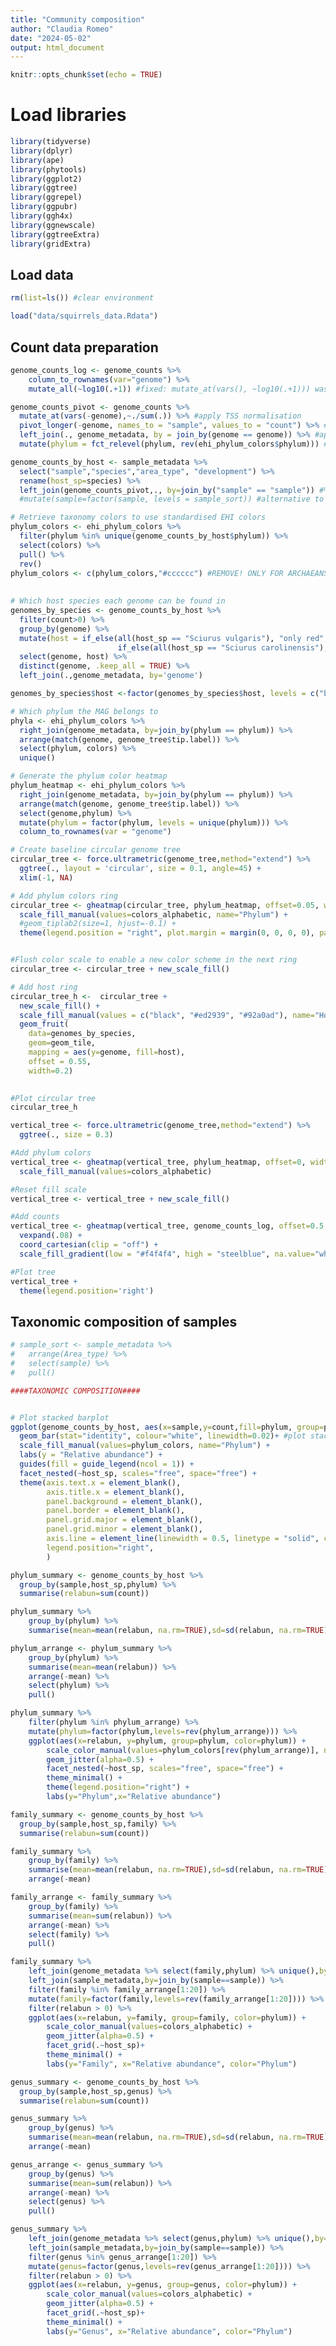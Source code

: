 ```yaml
---
title: "Community composition"
author: "Claudia Romeo"
date: "2024-05-02"
output: html_document
---
```


```r
knitr::opts_chunk$set(echo = TRUE)
```

# Load libraries
```r
library(tidyverse)
library(dplyr)
library(ape)
library(phytools)
library(ggplot2)
library(ggtree)
library(ggrepel)
library(ggpubr)
library(ggh4x)
library(ggnewscale)
library(ggtreeExtra)
library(gridExtra)

```

## Load data

```r

rm(list=ls()) #clear environment

load("data/squirrels_data.Rdata")
```

## Count data preparation

```r

genome_counts_log <- genome_counts %>% 
    column_to_rownames(var="genome") %>%
    mutate_all(~log10(.+1)) #fixed: mutate_at(vars(), ~log10(.+1))) was not working

genome_counts_pivot <- genome_counts %>%
  mutate_at(vars(-genome),~./sum(.)) %>% #apply TSS normalisation
  pivot_longer(-genome, names_to = "sample", values_to = "count") %>% #reduce to minimum number of columns
  left_join(., genome_metadata, by = join_by(genome == genome)) %>% #append taxonomy
  mutate(phylum = fct_relevel(phylum, rev(ehi_phylum_colors$phylum))) #sort phyla by taxonomy

genome_counts_by_host <- sample_metadata %>%
  select("sample","species","area_type", "development") %>%
  rename(host_sp=species) %>%
  left_join(genome_counts_pivot,., by=join_by("sample" == "sample")) #%>%
  #mutate(sample=factor(sample, levels = sample_sort)) #alternative to join: sorting by area_type

# Retrieve taxonomy colors to use standardised EHI colors
phylum_colors <- ehi_phylum_colors %>%
  filter(phylum %in% unique(genome_counts_by_host$phylum)) %>%
  select(colors) %>%
  pull() %>%
  rev()
phylum_colors <- c(phylum_colors,"#cccccc") #REMOVE! ONLY FOR ARCHAEANS
  
  
# Which host species each genome can be found in
genomes_by_species <- genome_counts_by_host %>%
  filter(count>0) %>%
  group_by(genome) %>%
  mutate(host = if_else(all(host_sp == "Sciurus vulgaris"), "only red",
                        if_else(all(host_sp == "Sciurus carolinensis"), "only grey", "both"))) %>%
  select(genome, host) %>%
  distinct(genome, .keep_all = TRUE) %>%
  left_join(.,genome_metadata, by='genome')

genomes_by_species$host <-factor(genomes_by_species$host, levels = c("both", "only red", "only grey"))


```

```r

# Which phylum the MAG belongs to
phyla <- ehi_phylum_colors %>%
  right_join(genome_metadata, by=join_by(phylum == phylum)) %>%
  arrange(match(genome, genome_tree$tip.label)) %>%
  select(phylum, colors) %>%
  unique()

# Generate the phylum color heatmap
phylum_heatmap <- ehi_phylum_colors %>%
  right_join(genome_metadata, by=join_by(phylum == phylum)) %>%
  arrange(match(genome, genome_tree$tip.label)) %>%
  select(genome,phylum) %>%
  mutate(phylum = factor(phylum, levels = unique(phylum))) %>%
  column_to_rownames(var = "genome")

# Create baseline circular genome tree
circular_tree <- force.ultrametric(genome_tree,method="extend") %>%
  ggtree(., layout = 'circular', size = 0.1, angle=45) +
  xlim(-1, NA)

# Add phylum colors ring
circular_tree <- gheatmap(circular_tree, phylum_heatmap, offset=0.05, width=0.2, colnames=FALSE) +
  scale_fill_manual(values=colors_alphabetic, name="Phylum") +
  #geom_tiplab2(size=1, hjust=-0.1) +
  theme(legend.position = "right", plot.margin = margin(0, 0, 0, 0), panel.margin = margin(0, 0, 0, 0))


#Flush color scale to enable a new color scheme in the next ring
circular_tree <- circular_tree + new_scale_fill()

# Add host ring
circular_tree_h <-  circular_tree +
  new_scale_fill() +
  scale_fill_manual(values = c("black", "#ed2939", "#92a0ad"), name="Host\nspecies") + #"#cc3333", "#999999"
  geom_fruit(
    data=genomes_by_species,
    geom=geom_tile,
    mapping = aes(y=genome, fill=host),
    offset = 0.55,
    width=0.2)
  

#Plot circular tree
circular_tree_h

```




```r

vertical_tree <- force.ultrametric(genome_tree,method="extend") %>%
  ggtree(., size = 0.3)

#Add phylum colors
vertical_tree <- gheatmap(vertical_tree, phylum_heatmap, offset=0, width=0.1, colnames=FALSE, color=NA) +
  scale_fill_manual(values=colors_alphabetic)

#Reset fill scale
vertical_tree <- vertical_tree + new_scale_fill()

#Add counts
vertical_tree <- gheatmap(vertical_tree, genome_counts_log, offset=0.5, width=3.5, color=NA, colnames=FALSE) + #, colnames_angle=90, font.size=2, colnames_position="top", colnames_offset_y = 9
  vexpand(.08) +
  coord_cartesian(clip = "off") +
  scale_fill_gradient(low = "#f4f4f4", high = "steelblue", na.value="white")

#Plot tree
vertical_tree +
  theme(legend.position='right')
```



## Taxonomic composition of samples


```r

# sample_sort <- sample_metadata %>%
#   arrange(Area_type) %>%
#   select(sample) %>%
#   pull()

####TAXONOMIC COMPOSITION####


# Plot stacked barplot
ggplot(genome_counts_by_host, aes(x=sample,y=count,fill=phylum, group=phylum))+ #grouping enables keeping the same sorting of taxonomic units
  geom_bar(stat="identity", colour="white", linewidth=0.02)+ #plot stacked bars with white borders
  scale_fill_manual(values=phylum_colors, name="Phylum") +
  labs(y = "Relative abundance") +
  guides(fill = guide_legend(ncol = 1)) +
  facet_nested(~host_sp, scales="free", space="free") +
  theme(axis.text.x = element_blank(),
        axis.title.x = element_blank(),
        panel.background = element_blank(),
        panel.border = element_blank(),
        panel.grid.major = element_blank(),
        panel.grid.minor = element_blank(),
        axis.line = element_line(linewidth = 0.5, linetype = "solid", colour = "black"),
        legend.position="right",
        )
```

```r
phylum_summary <- genome_counts_by_host %>%
  group_by(sample,host_sp,phylum) %>%
  summarise(relabun=sum(count))

phylum_summary %>%
    group_by(phylum) %>%
    summarise(mean=mean(relabun, na.rm=TRUE),sd=sd(relabun, na.rm=TRUE)) 

phylum_arrange <- phylum_summary %>%
    group_by(phylum) %>%
    summarise(mean=mean(relabun)) %>%
    arrange(-mean) %>%
    select(phylum) %>%
    pull()

phylum_summary %>%
    filter(phylum %in% phylum_arrange) %>%
    mutate(phylum=factor(phylum,levels=rev(phylum_arrange))) %>%
    ggplot(aes(x=relabun, y=phylum, group=phylum, color=phylum)) +
        scale_color_manual(values=phylum_colors[rev(phylum_arrange)], name="Phylum") +
        geom_jitter(alpha=0.5) + 
        facet_nested(~host_sp, scales="free", space="free") +
        theme_minimal() + 
        theme(legend.position="right") +
        labs(y="Phylum",x="Relative abundance")

```
```r
family_summary <- genome_counts_by_host %>%
  group_by(sample,host_sp,family) %>%
  summarise(relabun=sum(count))

family_summary %>%
    group_by(family) %>%
    summarise(mean=mean(relabun, na.rm=TRUE),sd=sd(relabun, na.rm=TRUE)) %>%
    arrange(-mean)

family_arrange <- family_summary %>%
    group_by(family) %>%
    summarise(mean=sum(relabun)) %>%
    arrange(-mean) %>%
    select(family) %>%
    pull()

family_summary %>%
    left_join(genome_metadata %>% select(family,phylum) %>% unique(),by=join_by(family==family)) %>%
    left_join(sample_metadata,by=join_by(sample==sample)) %>%
    filter(family %in% family_arrange[1:20]) %>%
    mutate(family=factor(family,levels=rev(family_arrange[1:20]))) %>%
    filter(relabun > 0) %>%
    ggplot(aes(x=relabun, y=family, group=family, color=phylum)) +
        scale_color_manual(values=colors_alphabetic) +
        geom_jitter(alpha=0.5) + 
        facet_grid(.~host_sp)+
        theme_minimal() + 
        labs(y="Family", x="Relative abundance", color="Phylum")
```
```r
genus_summary <- genome_counts_by_host %>%
  group_by(sample,host_sp,genus) %>%
  summarise(relabun=sum(count))

genus_summary %>%
    group_by(genus) %>%
    summarise(mean=mean(relabun, na.rm=TRUE),sd=sd(relabun, na.rm=TRUE)) %>%
    arrange(-mean)

genus_arrange <- genus_summary %>%
    group_by(genus) %>%
    summarise(mean=sum(relabun)) %>%
    arrange(-mean) %>%
    select(genus) %>%
    pull()

genus_summary %>%
    left_join(genome_metadata %>% select(genus,phylum) %>% unique(),by=join_by(genus==genus)) %>%
    left_join(sample_metadata,by=join_by(sample==sample)) %>%
    filter(genus %in% genus_arrange[1:20]) %>%
    mutate(genus=factor(genus,levels=rev(genus_arrange[1:20]))) %>%
    filter(relabun > 0) %>%
    ggplot(aes(x=relabun, y=genus, group=genus, color=phylum)) +
        scale_color_manual(values=colors_alphabetic) +
        geom_jitter(alpha=0.5) + 
        facet_grid(.~host_sp)+
        theme_minimal() + 
        labs(y="Genus", x="Relative abundance", color="Phylum")
```
